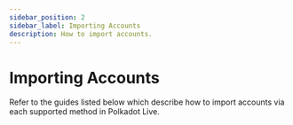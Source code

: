 ```yaml
---
sidebar_position: 2
sidebar_label: Importing Accounts
description: How to import accounts.
---
```



# Importing Accounts

Refer to the guides listed below which describe how to import accounts via each supported method in Polkadot Live.

<DocCardList />
